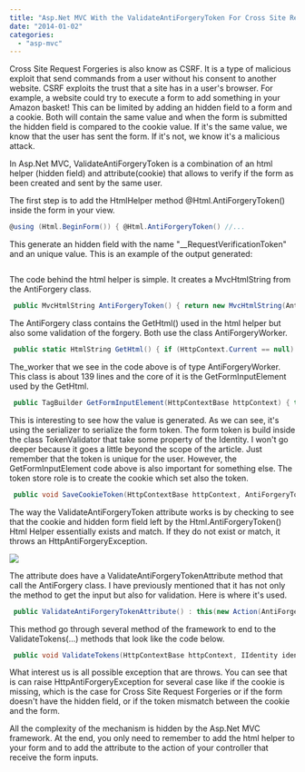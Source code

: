 ```yaml
---
title: "Asp.Net MVC With the ValidateAntiForgeryToken For Cross Site Request Forgeries"
date: "2014-01-02"
categories: 
  - "asp-mvc"
---
```


Cross Site Request Forgeries is also know as CSRF. It is a type of malicious exploit that send commands from a user without his consent to another website. CSRF exploits the trust that a site has in a user's browser. For example, a website could try to execute a form to add something in your Amazon basket! This can be limited by adding an hidden field to a form and a cookie. Both will contain the same value and when the form is submitted the hidden field is compared to the cookie value. If it's the same value, we know that the user has sent the form. If it's not, we know it's a malicious attack.

In Asp.Net MVC, ValidateAntiForgeryToken is a combination of an html helper (hidden field) and attribute(cookie) that allows to verify if the form as been created and sent by the same user.

The first step is to add the HtmlHelper method @Html.AntiForgeryToken() inside the form in your view.

```csharp
@using (Html.BeginForm()) { @Html.AntiForgeryToken() //... 
```

This generate an hidden field with the name "__RequestVerificationToken" and an unique value. This is an example of the output generated:


```html  <form action="/House/Create" method="post" novalidate="novalidate"> <input name="__RequestVerificationToken" type="hidden" value="KPyzBk0KGpjStJR96AVI38AbBujBInJNB-1XH-RwsbuifwgmxnGiF-0R2cMHjcYBiz7yOBUnv0fZwoE2oBwiuKXalBDvsRr2RRG7nmkOsq41"> //... 
``` 

The code behind the html helper is simple. It creates a MvcHtmlString from the AntiForgery class.


```csharp
 public MvcHtmlString AntiForgeryToken() { return new MvcHtmlString(AntiForgery.GetHtml().ToString()); } 
```

The AntiForgery class contains the GetHtml() used in the html helper but also some validation of the forgery. Both use the class AntiForgeryWorker.


```csharp
 public static HtmlString GetHtml() { if (HttpContext.Current == null) throw new ArgumentException(WebPageResources.HttpContextUnavailable); else return AntiForgery._worker.GetFormInputElement((HttpContextBase) new HttpContextWrapper(HttpContext.Current)).ToHtmlString(TagRenderMode.SelfClosing); } 
```

The_worker that we see in the code above is of type AntiForgeryWorker. This class is about 139 lines and the core of it is the GetFormInputElement used by the GetHtml.


```csharp
 public TagBuilder GetFormInputElement(HttpContextBase httpContext) { this.CheckSSLConfig(httpContext); AntiForgeryToken cookieTokenNoThrow = this.GetCookieTokenNoThrow(httpContext); AntiForgeryToken newCookieToken; AntiForgeryToken formToken; this.GetTokens(httpContext, cookieTokenNoThrow, out newCookieToken, out formToken); if (newCookieToken != null) this._tokenStore.SaveCookieToken(httpContext, newCookieToken); if (!this._config.SuppressXFrameOptionsHeader) httpContext.Response.AddHeader("X-Frame-Options", "SAMEORIGIN"); TagBuilder tagBuilder = new TagBuilder("input"); tagBuilder.Attributes["type"] = "hidden"; tagBuilder.Attributes["name"] = this._config.FormFieldName; tagBuilder.Attributes["value"] = this._serializer.Serialize(formToken); return tagBuilder; } 
```

This is interesting to see how the value is generated. As we can see, it's using the serializer to serialize the form token. The form token is build inside the class TokenValidator that take some property of the Identity. I won't go deeper because it goes a little beyond the scope of the article. Just remember that the token is unique for the user. However, the GetFormInputElement code above is also important for something else. The token store role is to create the cookie which set also the token.


```csharp
 public void SaveCookieToken(HttpContextBase httpContext, AntiForgeryToken token) { HttpCookie cookie = new HttpCookie(this._config.CookieName, this._serializer.Serialize(token)) { HttpOnly = true }; if (this._config.RequireSSL) cookie.Secure = true; httpContext.Response.Cookies.Set(cookie); } 
```

The way the ValidateAntiForgeryToken attribute works is by checking to see that the cookie and hidden form field left by the Html.AntiForgeryToken() Html Helper essentially exists and match. If they do not exist or match, it throws an HttpAntiForgeryException.

![](images/ValidateAntiforgerytoken.png)

The attribute does have a ValidateAntiForgeryTokenAttribute method that call the AntiForgery class. I have previously mentioned that it has not only the method to get the input but also for validation. Here is where it's used.


```csharp
 public ValidateAntiForgeryTokenAttribute() : this(new Action(AntiForgery.Validate)) { } 
```

This method go through several method of the framework to end to the ValidateTokens(...) methods that look like the code below. 
```csharp
 public void ValidateTokens(HttpContextBase httpContext, IIdentity identity, AntiForgeryToken sessionToken, AntiForgeryToken fieldToken) { if (sessionToken == null) throw HttpAntiForgeryException.CreateCookieMissingException(this._config.CookieName); if (fieldToken == null) throw HttpAntiForgeryException.CreateFormFieldMissingException(this._config.FormFieldName); if (!sessionToken.IsSessionToken || fieldToken.IsSessionToken) throw HttpAntiForgeryException.CreateTokensSwappedException(this._config.CookieName, this._config.FormFieldName); if (!object.Equals((object) sessionToken.SecurityToken, (object) fieldToken.SecurityToken)) throw HttpAntiForgeryException.CreateSecurityTokenMismatchException(); string str = string.Empty; BinaryBlob binaryBlob = (BinaryBlob) null; if (identity != null && identity.IsAuthenticated) { binaryBlob = this._claimUidExtractor.ExtractClaimUid(identity); if (binaryBlob == null) str = identity.Name ?? string.Empty; } bool flag = str.StartsWith("http://", StringComparison.OrdinalIgnoreCase) || str.StartsWith("https://", StringComparison.OrdinalIgnoreCase); if (!string.Equals(fieldToken.Username, str, flag ? StringComparison.Ordinal : StringComparison.OrdinalIgnoreCase)) throw HttpAntiForgeryException.CreateUsernameMismatchException(fieldToken.Username, str); if (!object.Equals((object) fieldToken.ClaimUid, (object) binaryBlob)) throw HttpAntiForgeryException.CreateClaimUidMismatchException(); if (this._config.AdditionalDataProvider != null && !this._config.AdditionalDataProvider.ValidateAdditionalData(httpContext, fieldToken.AdditionalData)) throw HttpAntiForgeryException.CreateAdditionalDataCheckFailedException(); } 
```

What interest us is all possible exception that are throws. You can see that is can raise HttpAntiForgeryException for several case like if the cookie is missing, which is the case for Cross Site Request Forgeries or if the form doesn't have the hidden field, or if the token mismatch between the cookie and the form.

All the complexity of the mechanism is hidden by the Asp.Net MVC framework. At the end, you only need to remember to add the html helper to your form and to add the attribute to the action of your controller that receive the form inputs.

